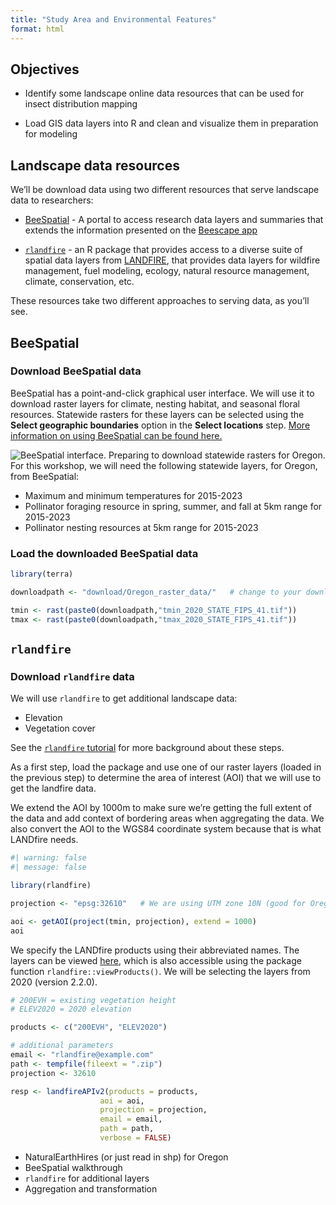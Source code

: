 ```yaml
---
title: "Study Area and Environmental Features"
format: html
---
```


## Objectives

- Identify some landscape online data resources that can be used for insect distribution mapping

- Load GIS data layers into R and clean and visualize them in preparation for modeling

## Landscape data resources

We'll be download data using two different resources that serve landscape data to researchers:

- [BeeSpatial](https://beesuite.psu.edu/beespatial/) - A portal to access research data layers and summaries that extends the information presented on the [Beescape app](https://beescape.psu.edu/)

- [`rlandfire`](https://cran.r-project.org/web/packages/rlandfire/vignettes/rlandfire.html) - an R package that provides access to a diverse suite of spatial data layers from [LANDFIRE](https://landfire.gov/), that provides data layers for wildfire management, fuel modeling, ecology, natural resource management, climate, conservation, etc.

These resources take two different approaches to serving data, as you'll see.

## BeeSpatial

### Download BeeSpatial data

BeeSpatial has a point-and-click graphical user interface. We will use it to download raster layers for climate, nesting habitat, and seasonal floral resources. Statewide rasters for these layers can be selected using the **Select geographic boundaries** option in the **Select locations** step. [More information on using BeeSpatial can be found here.](https://climateecology.github.io/beespatial-tutorial/)

![BeeSpatial interface. Preparing to download statewide rasters for Oregon.](media/beespatial_loc.jpg)
For this workshop, we will need the following statewide layers, for Oregon, from BeeSpatial:

- Maximum and minimum temperatures for 2015-2023
- Pollinator foraging resource in spring, summer, and fall at 5km range for 2015-2023
- Pollinator nesting resources at 5km range for 2015-2023

### Load the downloaded BeeSpatial data

```r
library(terra)

downloadpath <- "download/Oregon_raster_data/"   # change to your download location

tmin <- rast(paste0(downloadpath,"tmin_2020_STATE_FIPS_41.tif"))
tmax <- rast(paste0(downloadpath,"tmax_2020_STATE_FIPS_41.tif"))

```

## `rlandfire`

### Download `rlandfire` data

We will use `rlandfire` to get additional landscape data:

- Elevation
- Vegetation cover

See the [`rlandfire` tutorial](https://cran.r-project.org/web/packages/rlandfire/vignettes/rlandfire.html) for more background about these steps.

As a first step, load the package and use one of our raster layers (loaded in the previous step) to determine the area of interest (AOI) that we will use to get the landfire data.

We extend the AOI by 1000m to make sure we're getting the full extent of the data and add context of bordering areas when aggregating the data. We also convert the AOI to the WGS84 coordinate system because that is what LANDfire needs.

```r
#| warning: false
#| message: false

library(rlandfire)

projection <- "epsg:32610"   # We are using UTM zone 10N (good for Oregon)

aoi <- getAOI(project(tmin, projection), extend = 1000)
aoi

```

We specify the LANDfire products using their abbreviated names. The layers can be viewed [here](https://lfps.usgs.gov/products), which is also accessible using the package function `rlandfire::viewProducts()`. We will be selecting the layers from 2020 (version 2.2.0).

```r

# 200EVH = existing vegetation height
# ELEV2020 = 2020 elevation

products <- c("200EVH", "ELEV2020")

# additional parameters
email <- "rlandfire@example.com"
path <- tempfile(fileext = ".zip")
projection <- 32610

resp <- landfireAPIv2(products = products,
                    aoi = aoi, 
                    projection = projection,
                    email = email,
                    path = path,
                    verbose = FALSE)

```


-   NaturalEarthHires (or just read in shp) for Oregon
-   BeeSpatial walkthrough
-   `rlandfire` for additional layers
-   Aggregation and transformation

